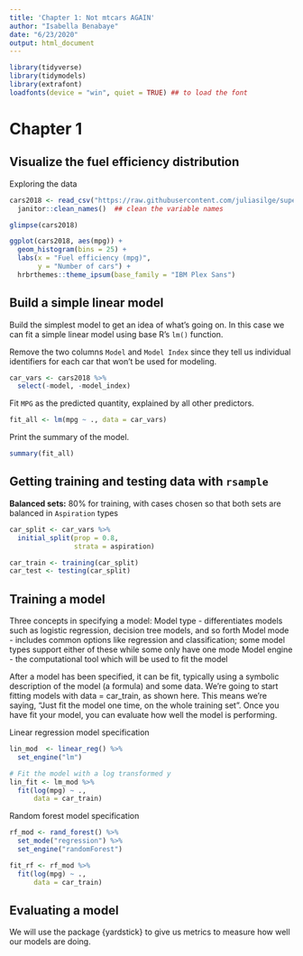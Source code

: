 ```yaml
---
title: 'Chapter 1: Not mtcars AGAIN'
author: "Isabella Benabaye"
date: "6/23/2020"
output: html_document
---
```

```r
library(tidyverse)
library(tidymodels)
library(extrafont)
loadfonts(device = "win", quiet = TRUE) ## to load the font
```

# Chapter 1
## Visualize the fuel efficiency distribution
Exploring the data
```r
cars2018 <- read_csv("https://raw.githubusercontent.com/juliasilge/supervised-ML-case-studies-course/master/data/cars2018.csv") %>% 
  janitor::clean_names()  ## clean the variable names

glimpse(cars2018)

ggplot(cars2018, aes(mpg)) +
  geom_histogram(bins = 25) +
  labs(x = "Fuel efficiency (mpg)",
       y = "Number of cars") +
  hrbrthemes::theme_ipsum(base_family = "IBM Plex Sans")
```

## Build a simple linear model
Build the simplest model to get an idea of what's going on. In this case we can fit a simple linear model using base R's `lm()` function.

Remove the two columns `Model` and `Model Index` since they tell us individual identifiers for each car that won't be used for modeling.
```r
car_vars <- cars2018 %>% 
  select(-model, -model_index)
```

Fit `MPG` as the predicted quantity, explained by all other predictors.
```r
fit_all <- lm(mpg ~ ., data = car_vars)
```

Print the summary of the model.
```r
summary(fit_all)
```

## Getting training and testing data with `rsample`

**Balanced sets:** 
80% for training, with cases chosen so that both sets are balanced in `Aspiration` types
```r
car_split <- car_vars %>% 
  initial_split(prop = 0.8,
                strata = aspiration)

car_train <- training(car_split)
car_test <- testing(car_split)
```

## Training a model
Three concepts in specifying a model: 
Model type - differentiates models such as logistic regression, decision tree models, and so forth
Model mode - includes common options like regression and classification; some model types support either of these while some only have one mode
Model engine - the computational tool which will be used to fit the model

After a model has been specified, it can be fit, typically using a symbolic description of the model (a formula) and some data. We're going to start fitting models with data = car_train, as shown here. This means we're saying, "Just fit the model one time, on the whole training set". Once you have fit your model, you can evaluate how well the model is performing.

Linear regression model specification
```r
lin_mod  <- linear_reg() %>% 
  set_engine("lm")

# Fit the model with a log transformed y
lin_fit <- lm_mod %>% 
  fit(log(mpg) ~ .,
      data = car_train)
```

Random forest model specification
```r
rf_mod <- rand_forest() %>% 
  set_mode("regression") %>% 
  set_engine("randomForest")

fit_rf <- rf_mod %>% 
  fit(log(mpg) ~ .,
      data = car_train)
```

## Evaluating a model
We will use the package {yardstick} to give us metrics to measure how well our models are doing.
